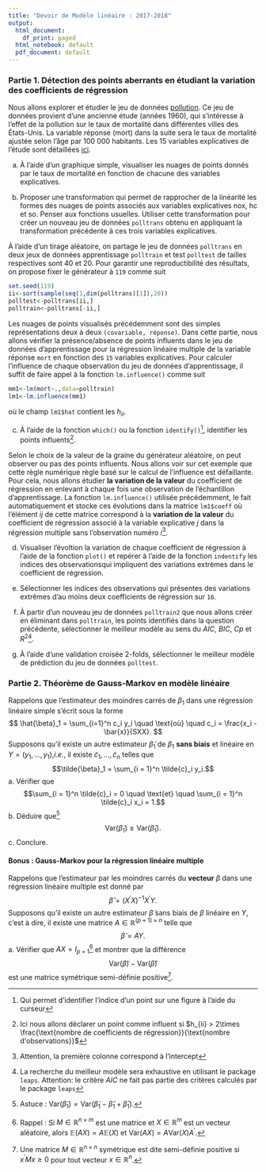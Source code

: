 ```yaml
---
title: "Devoir de Modèle linéaire : 2017-2018"
output:
  html_document:
    df_print: paged
  html_notebook: default
  pdf_document: default
---
```


### Partie 1. Détection des points aberrants en étudiant la variation des coefficients de régression

Nous allons explorer et étudier le jeu de données [pollution](http://masedki.github.io/pollution.rda). 
Ce jeu de données provient d'une ancienne étude  (années 1960), qui s'intéresse à l'effet de la pollution 
sur le taux de mortalité dans différentes villes des États-Unis. La variable réponse (mort) dans 
la suite sera le taux de mortalité ajustée selon l'âge par 100 000 habitants. 
Les 15 variables explicatives de l'étude sont détaillées [ici](http://masedki.github.io/Pollution-names.txt).

a. À l'aide d'un graphique simple, visualiser les nuages de points donnés par le taux de mortalité en fonction de chacune des variables explicatives.  


b. Proposer une transformation qui permet de rapprocher de la linéarité les formes des nuages de points associés aux variables explicatives nox, hc et so. Penser aux fonctions usuelles.  Utiliser cette transformation pour créer un nouveau jeu de données `polltrans` obtenu en appliquant la transformation précédente  à ces trois variables explicatives. 


À l'aide d'un tirage aléatoire, on partage le jeu de données `polltrans` en deux jeux de données apprentissage 
`polltrain` et test `polltest` de tailles respectives sont $40$ et $20$. Pour garantir une reproductibilité 
des résultats, on propose fixer le générateur à `119` comme suit 
```r
set.seed(119)
ii<-sort(sample(seq(1,dim(polltrans)[1]),20))
polltest<-polltrans[ii,]
polltrain<-polltrans[-ii,]
```
<!-- Penser à fixer le générateur de nombres aléatoires pour garantir la reproductibilité des résultats.  -->

Les nuages de points visualisés précédemment sont des simples représentations deux à deux `(covariable, réponse)`. 
Dans cette partie, nous allons vérifier la présence/absence de points influents dans le jeu de données d'apprentissage 
pour la régression linéaire multiple de la variable réponse `mort` en fonction des `15` variables explicatives. 
Pour calculer l'influence de chaque observation du jeu de données d'apprentissage, il suffit de faire appel
à la fonction `lm.influence()` comme suit 
```r
mm1<-lm(mort~.,data=polltrain)
lm1<-lm.influence(mm1)
```
où le champ `lm1$hat` contient les $h_{ii}$. 

c. À l'aide de la fonction `which()` ou la fonction `identify()`^[Qui permet d'identifier l'indice d'un point sur une figure à l'aide du curseur], 
identifier les points influents^[Ici nous allons déclarer un point comme influent 
si $h_{ii} > 2\times \frac{\text{nombre de coefficients de régression}}{\text{nombre d'observations}}$]. 

Selon le choix de la valeur de la graine du générateur aléatoire, on peut observer ou pas des points influents. Nous allons voir sur 
cet exemple que cette règle numérique règle basé sur le calcul de l'influence est défaillante. Pour cela, nous allons étudier **la variation de la valeur** 
du coefficient de régression en enlevant à chaque fois une observation de l'échantillon d'apprentissage. 
La fonction `lm.influence()` utilisée précédemment, le fait automatiquement et stocke ces évolutions dans la matrice `lm1$coeff` où l'élément
$ij$ de cette matrice correspond à la **variation de la valeur** du coefficient de régression associé à la variable explicative $j$ dans la régression multiple sans l'observation numéro $i$^[Attention, la première colonne correspond à l'intercept]. 

d. Visualiser l'évoltion la variation de chaque coefficient de régression à l'aide de la fonction `plot()` et repérer à l'aide de la fonction
`indentify` les indices des observationsqui impliquent des variations extrèmes dans le coefficient de régression.

e. Sélectionner les indices des observations qui présentes des variations extrêmes d'au moins deux coefficients de régression sur `16`. 

f. À partir d'un nouveau jeu de données `polltrain2` que nous allons créer en éliminant dans `polltrain`, les points identifiés dans la question précédente, sélectionner le meilleur modèle au sens du $AIC$, $BIC$, $Cp$ et 
$R^2$^[La recherche du meilleur modèle sera exhaustive en utilisant le package `leaps`. Attention: le critère $AIC$ ne fait pas partie des critères calculés par le package `leaps`].

g. À l'aide d'une validation croisée 2-folds, sélectionner le meilleur modèle de prédiction du jeu de données `polltest`.


### Partie 2. Théorème de Gauss-Markov en modèle linéaire

Rappelons que l’estimateur des moindres carrés de $\beta_1$ dans une régression linéaire simple s'écrit sous la forme
$$
\hat{\beta}_1 = \sum_{i=1}^n c_i y_i \quad \text{où}  \quad c_i =  \frac{x_i - \bar{x}}{SXX}.
$$
Supposons qu'il existe un autre estimateur $\tilde{\beta}_1$ de $\beta_1$ **sans biais** et linéaire en $Y = (y_1, \ldots, y_1)$,*i.e.*,
il existe $\tilde{c}_1, \ldots, \tilde{c}_n$ telles que 
$$\tilde{\beta}_1 = \sum_{i = 1}^n \tilde{c}_i y_i.$$
a. Vérifier que
$$\sum_{i = 1}^n \tilde{c}_i  = 0 \quad \text{et} \quad \sum_{i = 1}^n \tilde{c}_i x_i = 1.$$
b. Déduire que^[Astuce : $\text{Var}\big(\tilde{\beta}_1\big) = \text{Var}\big(\tilde{\beta}_1 - \hat{\beta}_1 + \hat{\beta}_1\big)$.] 
$$
\text{Var}\big(\tilde{\beta}_1\big) \ge \text{Var}\big(\hat{\beta}_1\big).
$$
c. Conclure.


#### Bonus : Gauss-Markov pour la régression linéaire multiple 

Rappelons que l'estimateur par les moindres carrés du  **vecteur** $\beta$  dans une régression linéaire multiple est donné par 
$$
\hat{\beta} = \big(X^{\prime}X\big)^{-1} X^{\prime} Y.
$$
Supposons qu'il existe un autre estimateur $\tilde{\beta}$ sans biais de $\beta$ linéaire en $Y$, c'est à dire, il existe une matrice 
$A \in \mathbb{R}^{(p+1)\times n}$ telle que 
$$
\tilde{\beta} = A Y.
$$
a.  Vérifier que $A X = I_{p+1}$^[Rappel :  Si $M\in \mathbb{R}^{n \times m}$  est une matrice et $X \in\mathbb{R}^m$ est un vecteur aléatoire, alors 
$\mathbb{E}\big(A X\big) = A \mathbb{E}\big(X\big)$  et $\text{Var}\big(AX\big) = A\text{Var}\big(X\big)A^\prime$.] 
et montrer que  la différence 
$$\text{Var}\big(\tilde{\beta}\big) - \text{Var}\big(\hat{\beta}\big)$$
est une matrice symétrique semi-définie positive^[Une matrice $M\in \mathbb{R}^{n \times n}$ symétrique est dite semi-définie positive si $x^\prime M x \ge 0$ pour tout vecteur $x \in \mathbb{R}^n$.].
<!-- This is an [R Markdown](http://rmarkdown.rstudio.com) Notebook. When you execute code within the notebook, the results appear beneath the code.  -->

<!-- Try executing this chunk by clicking the *Run* button within the chunk or by placing your cursor inside it and pressing *Ctrl+Shift+Enter*.  -->

<!-- ```{r} -->
<!-- plot(cars) -->
<!-- ``` -->

<!-- Add a new chunk by clicking the *Insert Chunk* button on the toolbar or by pressing *Ctrl+Alt+I*. -->

<!-- When you save the notebook, an HTML file containing the code and output will be saved alongside it (click the *Preview* button or press *Ctrl+Shift+K* to preview the HTML file). -->

<!-- The preview shows you a rendered HTML copy of the contents of the editor. Consequently, unlike *Knit*, *Preview* does not run any R code chunks. Instead, the output of the chunk when it was last run in the editor is displayed. -->
